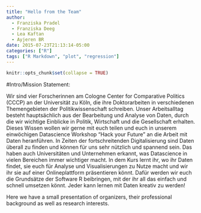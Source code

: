 ```yaml
---
title: "Hello from the Team"
author: 
  - Franziska Pradel
  - Franziska Deeg
  - Lea Kaftan
  - Ayjeren BR
date: 2015-07-23T21:13:14-05:00
categories: ["R"]
tags: ["R Markdown", "plot", "regression"]
---
```


```r
knitr::opts_chunk$set(collapse = TRUE)
```

#Intro/Mission Statement: 

Wir sind vier Forscherinnen am Cologne Center for Comparative Politics (CCCP) an der Universität zu Köln, die ihre Doktorarbeiten in verschiedenen Themengebieten der Politikwissenschaft schreiben. Unser Arbeitsalltag besteht hauptsächlich aus der Bearbeitung und Analyse von Daten, durch die wir wichtige Einblicke in Politik, Wirtschaft und die Gesellschaft erhalten. Dieses Wissen wollen wir gerne mit euch teilen und euch in unserem einwöchigen Datascience Workshop “Hack your Future” an die Arbeit mit Daten heranführen. In Zeiten der fortschreitenden Digitalisierung sind Daten überall zu finden und können für uns sehr nützlich und spannend sein. Das haben auch Universitäten und Unternehmen erkannt, was Datascience in vielen Bereichen immer wichtiger macht. In dem Kurs lernt ihr, wo ihr Daten findet, sie euch für Analyse und Visualisierungen zu Nutze macht und wir ihr sie auf einer Onlineplattform präsentieren könnt. Dafür werden wir euch die Grundsätze der Software R beibringen, mit der ihr all das einfach und schnell umsetzen könnt. Jeder kann lernen mit Daten kreativ zu werden! 



Here we have a small presentation of organizers, their professional background as well as research interests.

